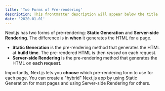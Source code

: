 ```yaml
---
title: 'Two Forms of Pre-rendering'
description: This frontmatter description will appear below the title
date: '2020-01-01'
---
```


<PostBackClick/>

Next.js has two forms of pre-rendering: **Static Generation** and **Server-side
Rendering**. The difference is in **when** it generates the HTML for a page.

- **Static Generation** is the pre-rendering method that generates the HTML at
  **build time**. The pre-rendered HTML is then _reused_ on each request.
- **Server-side Rendering** is the pre-rendering method that generates the HTML
  on **each request**.

Importantly, Next.js lets you **choose** which pre-rendering form to use for
each page. You can create a "hybrid" Next.js app by using Static Generation for
most pages and using Server-side Rendering for others.
